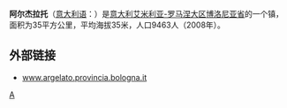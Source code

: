 {{Infobox Settlement
| name = 阿尔杰拉托<br/>Argelato
| image_skyline = 
| imagesize = 
| image_caption = 
| image_flag = 
| image_shield = 
| pushpin_map = Italy
| pushpin_label_position = bottom
| subdivision_type = 国家
| subdivision_name = {{ITA}}
| subdivision_type1 = [[意大利行政区划|大区]]
| subdivision_name1 = [[艾米利亚-罗马涅大区|艾米利亚-罗马涅大区]]
| subdivision_type2 = [[意大利行政区划|省]]
| subdivision_name2 =  [[博洛尼亚省|博洛尼亚省]]
| elevation_m = 25
| elevation_ft = 
| area_total_km2 = 35
| population_as_of = 2008年
| population_total = 9463
| population_density_km2 = auto
| timezone = [[CET|CET]]
| utc_offset = +1
| timezone_DST = [[CEST|CEST]]
| utc_offset_DST = +2
| website = [http://www.argelato.provincia.bologna.it www.argelato.provincia.bologna.it] 
}}
'''阿尔杰拉托'''（[[意大利语|意大利语]]：'''{{lang|it|Argelato}}'''）是[[意大利|意大利]][[艾米利亚-罗马涅大区|艾米利亚-罗马涅大区]][[博洛尼亚省|博洛尼亚省]]的一个镇，面积为35平方公里，平均海拔35米，人口9463人（2008年）。

==外部链接==
*[https://web.archive.org/web/20070802183204/http://www.argelato.provincia.bologna.it/ www.argelato.provincia.bologna.it]

{{博洛尼亞省市鎮}}
{{normdaten}}
{{Italy-geo-stub}}

[[Category:博洛尼亚广域市市镇|A]]